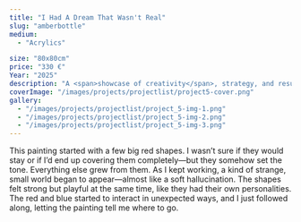 ```yaml
---
title: "I Had A Dream That Wasn't Real"
slug: "amberbottle"
medium:
  - "Acrylics"

size: "80x80cm"
price: "330 €"
Year: "2025"
description: "A <span>showcase of creativity</span>, strategy, and results explore the projects that define us."
coverImage: "/images/projects/projectlist/project5-cover.png"
gallery:
  - "/images/projects/projectlist/project_5-img-1.png"
  - "/images/projects/projectlist/project_5-img-2.png"
  - "/images/projects/projectlist/project_5-img-3.png"
---
```


This painting started with a few big red shapes. I wasn’t sure if they would stay or if I’d end up covering them completely—but they somehow set the tone. Everything else grew from them. As I kept working, a kind of strange, small world began to appear—almost like a soft hallucination. The shapes felt strong but playful at the same time, like they had their own personalities. The red and blue started to interact in unexpected ways, and I just followed along, letting the painting tell me where to go.
